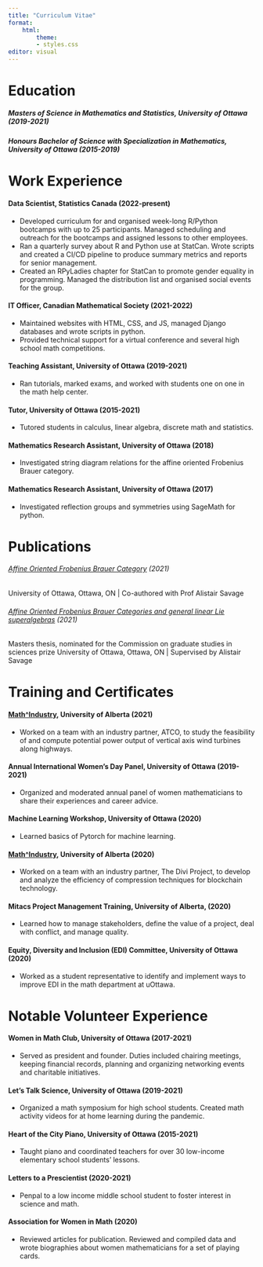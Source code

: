 ```yaml
---
title: "Curriculum Vitae"
format: 
    html:
        theme: 
        - styles.css
editor: visual
---
```

# Education

##### Masters of Science in Mathematics and Statistics, University of Ottawa (2019-2021)

##### Honours Bachelor of Science with Specialization in Mathematics, University of Ottawa (2015-2019)


# Work Experience

#### Data Scientist, Statistics Canada (2022-present)

- Developed curriculum for and organised week-long R/Python bootcamps with up to 25 participants. Managed scheduling and outreach for the bootcamps and assigned lessons to other employees.
- Ran a quarterly survey about R and Python use at StatCan. Wrote scripts and created a CI/CD pipeline to produce summary metrics and reports for senior management.
- Created an RPyLadies chapter for StatCan to promote gender equality in programming. Managed the distribution list and organised social events for the group.

#### IT Officer, Canadian Mathematical Society (2021-2022)

- Maintained websites with HTML, CSS, and JS, managed Django databases and wrote scripts in python.
- Provided technical support for a virtual conference and several high school math competitions.

#### Teaching Assistant, University of Ottawa (2019-2021)
- Ran tutorials, marked exams, and worked with students one on one in the math help center.

#### Tutor, University of Ottawa (2015-2021)
- Tutored students in calculus, linear algebra, discrete math and statistics.

#### Mathematics Research Assistant, University of Ottawa (2018)
- Investigated string diagram relations for the affine oriented Frobenius Brauer category.

#### Mathematics Research Assistant, University of Ottawa (2017)
- Investigated reflection groups and symmetries using SageMath for python.

# Publications

###### [Affine Oriented Frobenius Brauer Category](https://arxiv.org/abs/2101.04582) (2021)
University of Ottawa, Ottawa, ON | Co-authored with Prof Alistair Savage

###### [Affine Oriented Frobenius Brauer Categories and general linear Lie superalgebras](https://ruor.uottawa.ca/handle/10393/42342) (2021)
Masters thesis, nominated for the Commission on graduate studies in sciences prize
University of Ottawa, Ottawa, ON | Supervised by Alistair Savage

# Training and Certificates

#### [Math^Industry](m2pi.ca), University of Alberta (2021)
- Worked on a team with an industry partner, ATCO, to study the feasibility of and compute potential power output of vertical axis wind turbines along highways.


#### Annual International Women’s Day Panel, University of Ottawa (2019-2021)
- Organized and moderated annual panel of women mathematicians to share their experiences and career advice.

#### Machine Learning Workshop, University of Ottawa (2020)
- Learned basics of Pytorch for machine learning.

#### [Math^Industry](m2pi.ca), University of Alberta (2020)
- Worked on a team with an industry partner, The Divi Project, to develop and analyze the efficiency of compression techniques for blockchain technology.

#### Mitacs Project Management Training, University of Alberta, (2020)
- Learned how to manage stakeholders, define the value of a project, deal with conflict, and manage quality.

#### Equity, Diversity and Inclusion (EDI) Committee, University of Ottawa (2020)
- Worked as a student representative to identify and implement ways to improve EDI in the math department at uOttawa.


# Notable Volunteer Experience

#### Women in Math Club, University of Ottawa (2017-2021)
- Served as president and founder. Duties included chairing meetings, keeping financial records, planning and organizing networking events and charitable initiatives.

#### Let’s Talk Science, University of Ottawa (2019-2021)
- Organized a math symposium for high school students. Created math activity videos for at home learning during the pandemic.

#### Heart of the City Piano, University of Ottawa (2015-2021)
- Taught piano and coordinated teachers for over 30 low-income elementary school students’ lessons.

#### Letters to a Prescientist (2020-2021)
- Penpal to a low income middle school student to foster interest in science and math.

#### Association for Women in Math (2020)
- Reviewed articles for publication. Reviewed and compiled data and wrote biographies about women mathematicians for a set of playing cards.
